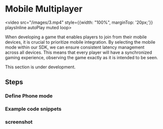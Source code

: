 
# Mobile Multiplayer
<video src="/images/3.mp4" style={{width: "100%", marginTop: '20px;'}} playsInline autoPlay muted loop>
</video>

When developing a game that enables players to join from their mobile devices, it is crucial to prioritize mobile integration. By selecting the mobile mode within our SDK, we can ensure consistent latency management across all devices. This means that every player will have a synchronized gaming experience, observing the game exactly as it is intended to be seen. 

 
<Callout emoji="👷🏼‍♀️">
  This section is under development. 
</Callout>

## Steps

### Define Phone mode

### Example code snippets

### screenshot